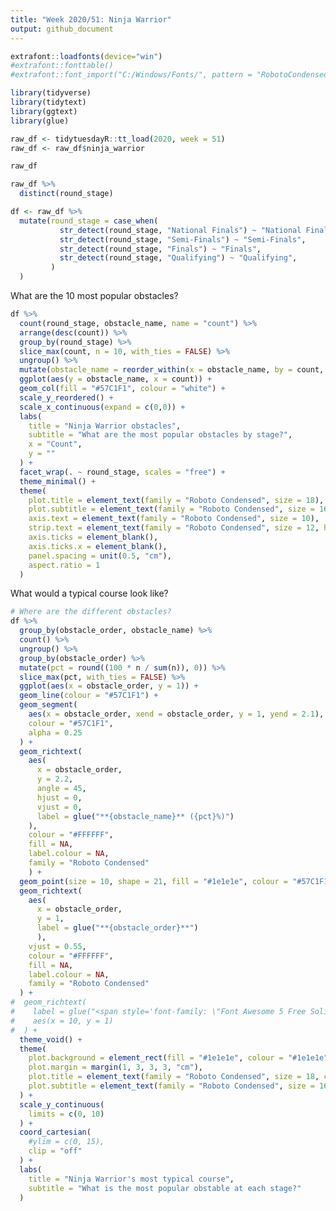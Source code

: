 ```yaml
---
title: "Week 2020/51: Ninja Warrior"
output: github_document
---
```


```r
extrafont::loadfonts(device="win")
#extrafont::fonttable()
#extrafont::font_import("C:/Windows/Fonts/", pattern = "RobotoCondensed")

library(tidyverse)
library(tidytext)
library(ggtext)
library(glue)

raw_df <- tidytuesdayR::tt_load(2020, week = 51)
raw_df <- raw_df$ninja_warrior
```

```r
raw_df
```
```r
raw_df %>%
  distinct(round_stage)
```


```r
df <- raw_df %>%
  mutate(round_stage = case_when(
           str_detect(round_stage, "National Finals") ~ "National Finals",
           str_detect(round_stage, "Semi-Finals") ~ "Semi-Finals",
           str_detect(round_stage, "Finals") ~ "Finals",
           str_detect(round_stage, "Qualifying") ~ "Qualifying",
         )
  )

```

What are the 10 most popular obstacles?

```r
df %>%
  count(round_stage, obstacle_name, name = "count") %>%
  arrange(desc(count)) %>%
  group_by(round_stage) %>%
  slice_max(count, n = 10, with_ties = FALSE) %>%
  ungroup() %>%
  mutate(obstacle_name = reorder_within(x = obstacle_name, by = count, within = round_stage)) %>%
  ggplot(aes(y = obstacle_name, x = count)) +
  geom_col(fill = "#57C1F1", colour = "white") +
  scale_y_reordered() +
  scale_x_continuous(expand = c(0,0)) +
  labs(
    title = "Ninja Warrior obstacles",
    subtitle = "What are the most popular obstacles by stage?",
    x = "Count",
    y = ""
  ) +
  facet_wrap(. ~ round_stage, scales = "free") +
  theme_minimal() +
  theme(
    plot.title = element_text(family = "Roboto Condensed", size = 18),
    plot.subtitle = element_text(family = "Roboto Condensed", size = 16),
    axis.text = element_text(family = "Roboto Condensed", size = 10),
    strip.text = element_text(family = "Roboto Condensed", size = 12, hjust = 0),
    axis.ticks = element_blank(),
    axis.ticks.x = element_blank(),
    panel.spacing = unit(0.5, "cm"),
    aspect.ratio = 1
  )

```

What would a typical course look like?

```r
# Where are the different obstacles?
df %>%
  group_by(obstacle_order, obstacle_name) %>%
  count() %>%
  ungroup() %>%
  group_by(obstacle_order) %>%
  mutate(pct = round((100 * n / sum(n)), 0)) %>%
  slice_max(pct, with_ties = FALSE) %>%
  ggplot(aes(x = obstacle_order, y = 1)) +
  geom_line(colour = "#57C1F1") +
  geom_segment(
    aes(x = obstacle_order, xend = obstacle_order, y = 1, yend = 2.1),
    colour = "#57C1F1",
    alpha = 0.25
  ) +
  geom_richtext(
    aes(
      x = obstacle_order, 
      y = 2.2,
      angle = 45,
      hjust = 0,
      vjust = 0,
      label = glue("**{obstacle_name}** ({pct}%)")
    ),
    colour = "#FFFFFF",
    fill = NA,
    label.colour = NA,
    family = "Roboto Condensed"
    ) +
  geom_point(size = 10, shape = 21, fill = "#1e1e1e", colour = "#57C1F1", stroke = 1) +
  geom_richtext(
    aes(
      x = obstacle_order, 
      y = 1, 
      label = glue("**{obstacle_order}**")
      ),
    vjust = 0.55,
    colour = "#FFFFFF",
    fill = NA,
    label.colour = NA,
    family = "Roboto Condensed"
  ) +
#  geom_richtext(
#    label = glue("<span style='font-family: \"Font Awesome 5 Free Solid\"'>&#62766; &#62650; &#62577;</span>"),
#    aes(x = 10, y = 1)
#  ) +
  theme_void() +
  theme(
    plot.background = element_rect(fill = "#1e1e1e", colour = "#1e1e1e"),
    plot.margin = margin(1, 3, 3, 3, "cm"),
    plot.title = element_text(family = "Roboto Condensed", size = 18, colour = "#FFFFFF", face = "bold"),
    plot.subtitle = element_text(family = "Roboto Condensed", size = 16, colour = "#FFFFFF"),
  ) +
  scale_y_continuous(
    limits = c(0, 10)
  ) +
  coord_cartesian(
    #ylim = c(0, 15),
    clip = "off"
  ) +
  labs(
    title = "Ninja Warrior's most typical course",
    subtitle = "What is the most popular obstable at each stage?"
  )
```


